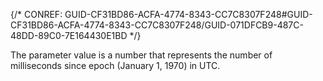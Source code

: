 

{/* CONREF: GUID-CF31BD86-ACFA-4774-8343-CC7C8307F248#GUID-CF31BD86-ACFA-4774-8343-CC7C8307F248/GUID-071DFCB9-487C-48DD-89C0-7E164430E1BD  */}

The parameter value is a number that represents the number of milliseconds since epoch (January 1, 1970) in UTC.
